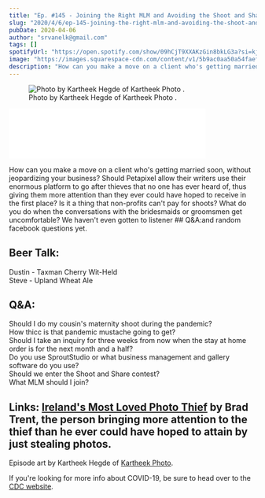 ```yaml
---
title: "Ep. #145 - Joining the Right MLM and Avoiding the Shoot and Share Contest That's Ruining the World"
slug: "2020/4/6/ep-145-joining-the-right-mlm-and-avoiding-the-shoot-and-share-contest-thats-ruining-the-world"
pubDate: 2020-04-06
author: "srvanelk@gmail.com"
tags: []
spotifyUrl: "https://open.spotify.com/show/09hCjT9XXAKzGin8bkLG3a?si=kjRZvQ1JTb6Ov3HVzSSlWA"
image: "https://images.squarespace-cdn.com/content/v1/5b9ac0aa50a54faef024c950/1586211014692-HE92A29KU9ELHCSZR9HD/Kartheek+Hegde+-+7.jpg?format=original"
description: "How can you make a move on a client who's getting married soon, without jeopardizing your business? Should Petapixel allow their writers use their enormous platform to go after thieves that no one has ever heard of, thus giving them more attention than they ever could have hoped to receive in the first place? Is it a thing that non-profits can't pay for shoots? What do you do when the conversations with the bridesmaids or groomsmen get uncomfortable? We haven't even gotten to listener Q&A and random facebook questions yet."
---
```


<figure>
  <img src="https://images.squarespace-cdn.com/content/v1/5b9ac0aa50a54faef024c950/1586211014692-HE92A29KU9ELHCSZR9HD/Kartheek+Hegde+-+7.jpg?format=original" alt=" Photo by Kartheek Hegde of  Kartheek Photo . " />
  <figcaption>Photo by Kartheek Hegde of  Kartheek Photo .</figcaption>
</figure>
<iframe class="embedly-embed" src="//cdn.embedly.com/widgets/media.html?src=https%3A%2F%2Fanchor.fm%2Fweddingphotohangover%2Fembed%2Fepisodes%2FEp--145---Joining-the-Right-MLM-and-Avoiding-the-Shoot-and-Share-Contest-Thats-Ruining-the-World-ecfio0&display_name=Anchor+FM+Inc.&url=https%3A%2F%2Fanchor.fm%2Fweddingphotohangover%2Fepisodes%2FEp--145---Joining-the-Right-MLM-and-Avoiding-the-Shoot-and-Share-Contest-Thats-Ruining-the-World-ecfio0&image=https%3A%2F%2Fd3t3ozftmdmh3i.cloudfront.net%2Fproduction%2Fpodcast_uploaded_episode400%2F805714%2F805714-1586210813133-4f2df08c8c358.jpg&key=61d05c9d54e8455ea7a9677c366be814&type=text%2Fhtml&schema=anchor&wmode=opaque" width="400" height="102" scrolling="no" title="Anchor FM Inc. embed" frameborder="0" allow="autoplay; fullscreen" allowfullscreen="true"></iframe>

How can you make a move on a client who's getting married soon, without jeopardizing your business? Should Petapixel allow their writers use their enormous platform to go after thieves that no one has ever heard of, thus giving them more attention than they ever could have hoped to receive in the first place? Is it a thing that non-profits can't pay for shoots? What do you do when the conversations with the bridesmaids or groomsmen get uncomfortable? We haven't even gotten to listener ## Q&A:and random facebook questions yet.

## Beer Talk:  
Dustin - Taxman Cherry Wit-Held  
Steve - Upland Wheat Ale

## Q&A:  
Should I do my cousin's maternity shoot during the pandemic?  
How thicc is that pandemic mustache going to get?  
Should I take an inquiry for three weeks from now when the stay at home order is for the next month and a half?  
Do you use SproutStudio or what business management and gallery software do you use?  
Should we enter the Shoot and Share contest?  
What MLM should I join?

## Links: [Ireland's Most Loved Photo Thief](https://petapixel.com/2020/04/02/irelands-most-loved-wedding-photographer-is-stealing-my-work/) by Brad Trent, the person bringing more attention to the thief than he ever could have hoped to attain by just stealing photos.

Episode art by Kartheek Hegde of [Kartheek Photo](https://www.kartheekphoto.com/).

If you're looking for more info about COVID-19, be sure to head over to the [CDC website](https://www.cdc.gov/coronavirus/2019-ncov/index.html).

